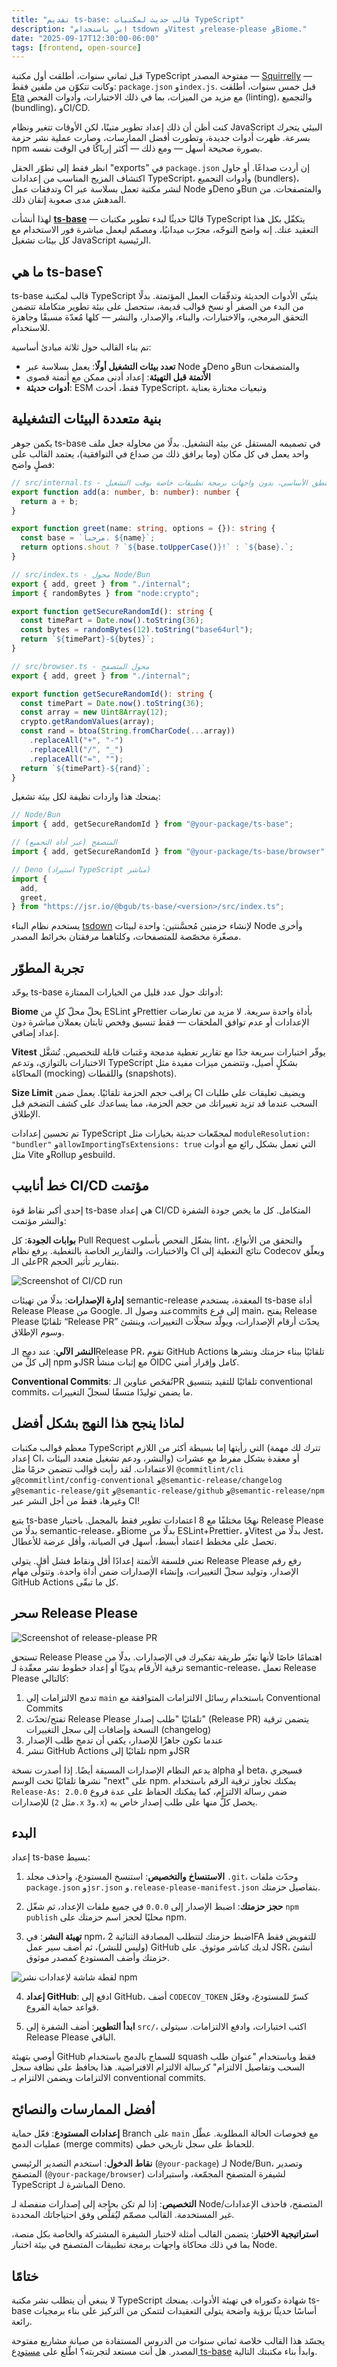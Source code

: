 ```yaml
---
title: "تقديم ts-base: قالب حديث لمكتبات TypeScript"
description: "ابنِ باستخدام tsdown وVitest وrelease-please وBiome."
date: "2025-09-17T12:30:00-06:00"
tags: [frontend, open-source]
---
```


قبل ثماني سنوات، أطلقت أول مكتبة TypeScript مفتوحة المصدر — [Squirrelly](https://github.com/squirrellyjs/squirrelly) — وكانت تتكوّن من ملفين فقط: `package.json` و`index.js`. قبل خمس سنوات، أطلقت [Eta](https://github.com/bgub/eta) مع مزيد من الميزات، بما في ذلك الاختبارات، وأدوات الفحص (linting)، والتجميع (bundling)، وCI/CD.

كنت أظن أن ذلك إعداد تطوير متينًا، لكن الأوقات تتغير ونظام JavaScript البيئي يتحرك بسرعة. ظهرت أدوات جديدة، وتطورت أفضل الممارسات، وصارت عملية نشر حزمة npm بصورة صحيحة أسهل — ومع ذلك — أكثر إرباكًا في الوقت نفسه.

انظر فقط إلى تطوّر الحقل "exports" في `package.json` إن أردت صداعًا. أو حاول اكتشاف المزيج المناسب من إعدادات TypeScript، وأدوات التجميع (bundlers)، وتدفقات عمل CI لنشر مكتبة تعمل بسلاسة عبر Node وDeno وBun والمتصفحات. من المدهش مدى صعوبة إتقان ذلك.

لهذا أنشأت [**ts-base**](https://github.com/bgub/ts-base) — قالبًا حديثًا لبدء تطوير مكتبات TypeScript يتكفّل بكل هذا التعقيد عنك. إنه واضح التوجّه، مجرّب ميدانيًا، ومصمّم ليعمل مباشرة فور الاستخدام مع كل بيئات تشغيل JavaScript الرئيسية.

## ما هي ts-base؟

ts-base قالب لمكتبة TypeScript يتبنّى الأدوات الحديثة وتدفّقات العمل المؤتمتة. بدلًا من البدء من الصفر أو نسخ قوالب قديمة، ستحصل على بيئة تطوير متكاملة تتضمن التحقق البرمجي، والاختبارات، والبناء، والإصدار، والنشر — كلها مُعدّة مسبقًا وجاهزة للاستخدام.

تم بناء القالب حول ثلاثة مبادئ أساسية:

- **تعدد بيئات التشغيل أولًا**: يعمل بسلاسة عبر Node وDeno وBun والمتصفحات
- **الأتمتة قبل التهيئة**: إعداد أدنى ممكن مع أتمتة قصوى
- **أدوات حديثة**: ESM فقط، أحدث TypeScript، وتبعيات مختارة بعناية

## بنية متعددة البيئات التشغيلية

يكمن جوهر ts-base في تصميمه المستقل عن بيئة التشغيل. بدلًا من محاولة جعل ملف واحد يعمل في كل مكان (وما يرافق ذلك من صداع في التوافقية)، يعتمد القالب على فصلٍ واضح:

```typescript
// src/internal.ts - المنطق الأساسي، بدون واجهات برمجة تطبيقات خاصة بوقت التشغيل
export function add(a: number, b: number): number {
  return a + b;
}

export function greet(name: string, options = {}): string {
  const base = `مرحباً، ${name}`;
  return options.shout ? `${base.toUpperCase()}!` : `${base}.`;
}
```

```typescript
// src/index.ts - محول Node/Bun
export { add, greet } from "./internal";
import { randomBytes } from "node:crypto";

export function getSecureRandomId(): string {
  const timePart = Date.now().toString(36);
  const bytes = randomBytes(12).toString("base64url");
  return `${timePart}-${bytes}`;
}
```

```typescript
// src/browser.ts - محول المتصفح
export { add, greet } from "./internal";

export function getSecureRandomId(): string {
  const timePart = Date.now().toString(36);
  const array = new Uint8Array(12);
  crypto.getRandomValues(array);
  const rand = btoa(String.fromCharCode(...array))
    .replaceAll("+", "-")
    .replaceAll("/", "_")
    .replaceAll("=", "");
  return `${timePart}-${rand}`;
}
```

يمنحك هذا واردات نظيفة لكل بيئة تشغيل:

```typescript
// Node/Bun
import { add, getSecureRandomId } from "@your-package/ts-base";

// المتصفح (عبر أداة التجميع)
import { add, getSecureRandomId } from "@your-package/ts-base/browser";

// Deno (استيراد TypeScript مباشر)
import {
  add,
  greet,
} from "https://jsr.io/@bgub/ts-base/<version>/src/index.ts";
```

يستخدم نظام البناء [tsdown](https://tsdown.dev/) لإنشاء حزمتين مُحسَّنتين: واحدة لبيئات Node وأخرى مصغّرة مخصّصة للمتصفحات، وكلتاهما مرفقتان بخرائط المصدر.


## تجربة المطوّر

يوحّد ts-base أدواتك حول عدد قليل من الخيارات الممتازة:

**Biome** يحلّ محلّ كلٍ من ESLint وPrettier بأداة واحدة سريعة. لا مزيد من تعارضات الإعدادات أو عدم توافق الملحقات — فقط تنسيق وفحص ثابتان يعملان مباشرة دون إعداد إضافي.

**Vitest** يوفّر اختبارات سريعة جدًا مع تقارير تغطية مدمجة وعَتبات قابلة للتخصيص. تُشغَّل الاختبارات بالتوازي، وتدعم TypeScript بشكلٍ أصيل، وتتضمن ميزات مفيدة مثل المحاكاة (mocking) واللقطات (snapshots).

**Size Limit** يراقب حجم الحزمة تلقائيًا. يعمل ضمن CI ويضيف تعليقات على طلبات السحب عندما قد تزيد تغييراتك من حجم الحزمة، مما يساعدك على كشف التضخم قبل الإطلاق.

تم تحسين إعدادات TypeScript لمجمّعات حديثة بخيارات مثل `moduleResolution: "bundler"` و`allowImportingTsExtensions: true` التي تعمل بشكل رائع مع أدوات مثل Vite وRollup وesbuild.

## خط أنابيب CI/CD مؤتمت

إحدى أكبر نقاط قوة ts-base هي إعداد CI/CD المتكامل. كل ما يخص جودة الشفرة والنشر مؤتمت:

**بوابات الجودة**: كل Pull Request يشغّل الفحص بأسلوب lint، والتحقق من الأنواع، والاختبارات، والتقارير الخاصة بالتغطية. يرفع نظام CI نتائج التغطية إلى Codecov ويعلّق على الـPR بتقارير تأثير الحجم.

![Screenshot of CI/CD run](/blog-images/ci-run-screenshot.png)

**إدارة الإصدارات**: بدلًا من تهيئات semantic-release المعقدة، يستخدم ts-base أداة Release Please من Google. عند وصول الـcommits إلى فرع main، يفتح Release Please تلقائيًا “Release PR” يحدّث أرقام الإصدارات، ويولّد سجلّات التغييرات، وينشئ وسوم الإطلاق.

**النشر الآلي**: عند دمج الـRelease PR، تقوم GitHub Actions تلقائيًا ببناء حزمتك ونشرها إلى كلٍّ من npm وJSR مع إثبات منشأ OIDC كامل وإقرار أمني.

**Conventional Commits**: تُفحَص عناوين الـPR تلقائيًا للتقيد بتنسيق conventional commits، ما يضمن توليدًا متسقًا لسجلّ التغييرات.

## لماذا ينجح هذا النهج بشكل أفضل

معظم قوالب مكتبات TypeScript التي رأيتها إما بسيطة أكثر من اللازم (تترك لك مهمة إعداد CI، والنشر، ودعم تشغيل متعدد البيئات) أو معقدة بشكل مفرط مع عشرات الاعتمادات. لقد رأيت قوالب تتضمن حزمًا مثل `@commitlint/cli` و`@commitlint/config-conventional` و`@semantic-release/changelog` و`@semantic-release/git` و`@semantic-release/github` و`@semantic-release/npm` وغيرها، فقط من أجل النشر عبر CI!

يتبع ts-base نهجًا مختلفًا مع 8 اعتمادات تطوير فقط بالمجمل. باختيار Release Please بدلًا من semantic-release، وBiome بدلًا من ESLint+Prettier، وVitest بدلًا من Jest، تحصل على مخطط اعتماد أبسط، أسهل في الصيانة، وأقل عرضة للأعطال.

تعني فلسفة الأتمتة إعدادًا أقل ونقاط فشل أقل. يتولى Release Please رفع رقم الإصدار، وتوليد سجلّ التغييرات، وإنشاء الإصدارات ضمن أداة واحدة. وتتولّى مهام GitHub Actions كل ما تبقّى.

## سحر Release Please

![Screenshot of release-please PR](/blog-images/release-please-pr.png)

تستحق Release Please اهتمامًا خاصًا لأنها تغيّر طريقة تفكيرك في الإصدارات. بدلًا من ترقية الأرقام يدويًا أو إعداد خطوط نشر معقّدة لـ semantic-release، تعمل Release Please كالتالي:

1. تدمج الالتزامات إلى `main` باستخدام رسائل الالتزامات المتوافقة مع Conventional Commits
2. تفتح/تحدّث Release Please تلقائيًا "طلب إصدار" (Release PR) يتضمن ترقية النسخة وإضافات إلى سجل التغييرات (changelog)
3. عندما تكون جاهزًا للإصدار، يكفي أن تدمج طلب الإصدار
4. تنشر GitHub Actions تلقائيًا إلى npm وJSR

يدعم النظام الإصدارات المسبقة أيضًا. إذا أصدرت نسخة alpha أو beta، فسيجري نشرها تلقائيًا تحت الوسم "next" على npm. يمكنك تجاوز ترقية الرقم باستخدام `Release-As: 2.0.0` ضمن رسالة الالتزام، كما يمكنك الحفاظ على عدة فروع للإصدارات (مثل `2.x` و`3.x`) يحصل كلٌّ منها على طلب إصدار خاص به.

## البدء

إعداد ts-base بسيط:

1. **الاستنساخ والتخصيص**: استنسخ المستودع، واحذف مجلد `.git`، وحدّث ملفات `package.json` و`jsr.json` و`.release-please-manifest.json` بتفاصيل حزمتك.

2. **حجز حزمتك**: اضبط الإصدار إلى `0.0.0` في جميع ملفات الإعداد، ثم شغّل `npm publish` محليًا لحجز اسم حزمتك على npm.

3. **تهيئة النشر**: في npm، اضبط حزمتك لتتطلب المصادقة الثنائية 2FA للتفويض فقط (وليس للنشر)، ثم أضف سير عمل GitHub لديك كناشر موثوق. على JSR، أنشئ حزمتك وأضف المستودع كمصدر موثوق.

![لقطة شاشة لإعدادات نشر npm](/blog-images/npm-trusted-publisher.png)

4. **إعداد GitHub**: ادفع إلى GitHub، أضف `CODECOV_TOKEN` كسرّ للمستودع، وفعّل قواعد حماية الفروع.

5. **ابدأ التطوير**: أضف الشفرة إلى `src/`، اكتب اختبارات، وادفع الالتزامات. سيتولى Release Please الباقي.

أوصي بتهيئة GitHub للسماح بالدمج باستخدام squash فقط وباستخدام "عنوان طلب السحب وتفاصيل الالتزام" كرسالة الالتزام الافتراضية. هذا يحافظ على نظافة سجل الالتزامات ويضمن الالتزام بـ conventional commits.

## أفضل الممارسات والنصائح

**إعدادات المستودع**: فعّل حماية Branch على `main` مع فحوصات الحالة المطلوبة. عطّل عمليات الدمج (merge commits) للحفاظ على سجل تاريخي خطي.

**نقاط الدخول**: استخدم التصدير الرئيسي (`@your-package`) لـ Node/Bun، وتصدير المتصفح (`@your-package/browser`) لشيفرة المتصفح المجمّعة، واستيرادات TypeScript المباشرة لـ Deno.

**التخصيص**: إذا لم تكن بحاجة إلى إصدارات منفصلة لـ Node/المتصفح، فاحذف الإعدادات غير المستخدمة. القالب مصمّم ليُقلَّص وفق احتياجاتك المحددة.

**استراتيجية الاختبار**: يتضمن القالب أمثلة لاختبار الشيفرة المشتركة والخاصة بكل منصة، بما في ذلك محاكاة واجهات برمجة تطبيقات المتصفح في بيئة اختبار Node.

## ختامًا

لا ينبغي أن يتطلب نشر مكتبة TypeScript شهادة دكتوراه في تهيئة الأدوات. يمنحك ts-base أساسًا حديثًا برؤية واضحة يتولى التعقيدات لتتمكن من التركيز على بناء برمجيات رائعة.

يجسّد هذا القالب خلاصة ثماني سنوات من الدروس المستفادة من صيانة مشاريع مفتوحة المصدر. هل أنت مستعد لتجربته؟ اطّلع على [مستودع ts-base](https://github.com/bgub/ts-base) وابدأ بناء مكتبتك التالية.